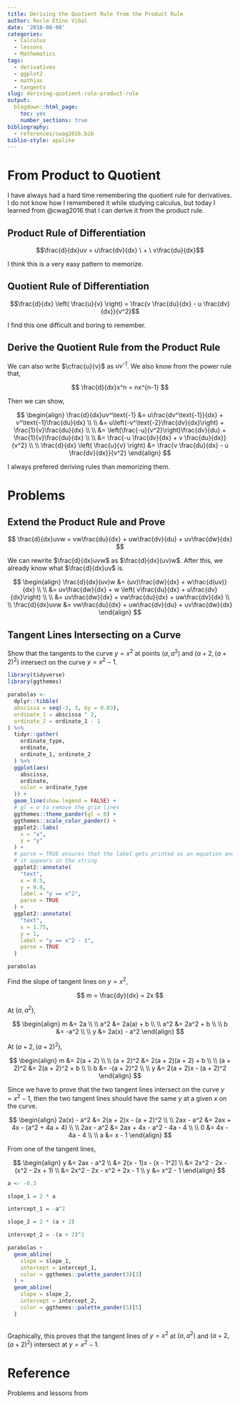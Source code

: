 ```yaml
---
title: Deriving the Quotient Rule from the Product Rule
author: Recle Etino Vibal
date: '2018-08-08'
categories:
  - Calculus
  - lessons
  - Mathematics
tags:
  - derivatives
  - ggplot2
  - mathjax
  - tangents
slug: deriving-quotient-rule-product-rule
output:
  blogdown::html_page:
    toc: yes
    number_sections: true
bibliography:
  - references/cwag2016.bib
biblio-style: apalike
---
```


# From Product to Quotient

I have always had a hard time remembering the quotient rule for derivatives. I do not know how I remembered it while studying calculus, but today I learned from @cwag2016 that I can derive it from the product rule.

## Product Rule of Differentiation

$$\frac{d}{dx}uv = u\frac{dv}{dx} \ + \ v\frac{du}{dx}$$

I think this is a very easy pattern to memorize.

## Quotient Rule of Differentiation

$$\frac{d}{dx} \left( \frac{u}{v} \right) = \frac{v \frac{du}{dx} - u \frac{dv}{dx}}{v^2}$$

I find this one difficult and boring to remember.

## Derive the Quotient Rule from the Product Rule

We can also write $\cfrac{u}{v}$ as $uv^\text{-1}$. We also know from the power rule that,

$$
\frac{d}{dx}x^n = nx^{n-1}
$$

Then we can show,

$$
\begin{align}
\frac{d}{dx}uv^\text{-1} &= u\frac{dv^\text{-1}}{dx} + v^\text{-1}\frac{du}{dx}
\\
\\
&= u\left(-v^\text{-2}\frac{dv}{dx}\right) + \frac{1}{v}\frac{du}{dx}
\\
\\
&= \left(\frac{-u}{v^2}\right)\frac{dv}{du} + \frac{1}{v}\frac{du}{dx}
\\
\\
&= \frac{-u \frac{dv}{dx} + v \frac{du}{dx}}{v^2}
\\
\\
\frac{d}{dx} \left( \frac{u}{v} \right) &= \frac{v \frac{du}{dx} - u \frac{dv}{dx}}{v^2}
\end{align}
$$

I always prefered deriving rules than memorizing them.

# Problems

## Extend the Product Rule and Prove

$$
\frac{d}{dx}uvw = vw\frac{du}{dx} + uw\frac{dv}{du} + uv\frac{dw}{dx}
$$

We can rewrite $\frac{d}{dx}uvw$ as $\frac{d}{dx}(uv)w$. After this, we already know what $\frac{d}{dx}uv$ is.

$$
\begin{align}
\frac{d}{dx}(uv)w &= (uv)\frac{dw}{dx} + w\frac{d(uv)}{dx}
\\
\\
&= uv\frac{dw}{dx} + w \left( v\frac{du}{dx} + u\frac{dv}{dx}\right)
\\
\\
&= uv\frac{dw}{dx} + vw\frac{du}{dx} + uw\frac{dv}{dx}
\\
\\
\frac{d}{dx}uvw &= vw\frac{du}{dx} + uw\frac{dv}{du} + uv\frac{dw}{dx}
\end{align}
$$

## Tangent Lines Intersecting on a Curve

Show that the tangents to the curve $y = x^2$ at points $(a, a^2)$ and $(a + 2, (a + 2)^2)$ intersect on the curve $y = x^2 - 1$.

```r

library(tidyverse)
library(ggthemes)

parabolas <- 
  dplyr::tibble(
  abscissa = seq(-3, 3, by = 0.03),
  ordinate_1 = abscissa ^ 2,
  ordinate_2 = ordinate_1 - 1
) %>% 
  tidyr::gather(
    ordinate_type,
    ordinate,
    ordinate_1, ordinate_2
  ) %>%
  ggplot(aes(
    abscissa,
    ordinate,
    color = ordinate_type
  )) +
  geom_line(show.legend = FALSE) +
  # gl = o to remove the grid lines
  ggthemes::theme_pander(gl = 0) +
  ggthemes::scale_color_pander() +
  ggplot2::labs(
    x = "x",
    y = "y"
  ) +
  # parse = TRUE ensures that the label gets printed as an equation and not as
  # it appears in the string
  ggplot2::annotate(
    "text", 
    x = 0.5, 
    y = 0.8,
    label = "y == x^2",
    parse = TRUE
  ) +
  ggplot2::annotate(
    "text", 
    x = 1.75, 
    y = 1,
    label = "y == x^2 - 1",
    parse = TRUE
  )

parabolas

```

Find the slope of tangent lines on $y = x^2$,

$$
m = \frac{dy}{dx} = 2x
$$

At $(a, a^2)$, 

$$
\begin{align}
m &= 2a
\\
\\
a^2 &= 2a(a) + b
\\
\\
a^2 &= 2a^2 + b
\\
\\
b &= -a^2
\\
\\
y &= 2a(x) - a^2
\end{align}
$$

At $(a + 2 , (a + 2)^2)$, 

$$
\begin{align}
m &= 2(a + 2)
\\
\\
(a + 2)^2 &= 2(a + 2)(a + 2) + b
\\
\\
(a + 2)^2 &= 2(a + 2)^2 + b
\\
\\
b &= -(a + 2)^2
\\
\\
y &= 2(a + 2)x - (a + 2)^2
\end{align}
$$

Since we have to prove that the two tangent lines intersect on the curve $y = x^2 - 1$, then the two tangent lines should have the same $y$ at a given $x$ on the curve.

$$
\begin{align}
2a(x) - a^2 &= 2(a + 2)x - (a + 2)^2
\\
\\
2ax - a^2 &= 2ax + 4x - (a^2 + 4a + 4)
\\
\\
2ax - a^2 &= 2ax + 4x - a^2 - 4a - 4
\\
\\
0 &= 4x - 4a - 4
\\
\\
a &= x - 1
\end{align}
$$

From one of the tangent lines,

$$
\begin{align}
y &= 2ax - a^2
\\
&= 2(x - 1)x - (x - 1^2)
\\
&= 2x^2 - 2x - (x^2 - 2x + 1)
\\
&= 2x^2 - 2x - x^2 + 2x - 1
\\
y &= x^2 - 1
\end{align}
$$

```r

a <- -0.3

slope_1 = 2 * a

intercept_1 = -a^2

slope_2 = 2 * (a + 2)

intercept_2 = -(a + 2)^2

parabolas +
  geom_abline(
    slope = slope_1,
    intercept = intercept_1,
    color = ggthemes::palette_pander(3)[3]
  ) +
  geom_abline(
    slope = slope_2,
    intercept = intercept_2,
    color = ggthemes::palette_pander(5)[5]
  )
  
```

Graphically, this proves that the tangent lines of $y = x^2$ at $(a, a^2)$ and $(a + 2, (a + 2)^2)$ intersect at $y = x^2 - 1$.

# Reference

Problems and lessons from
